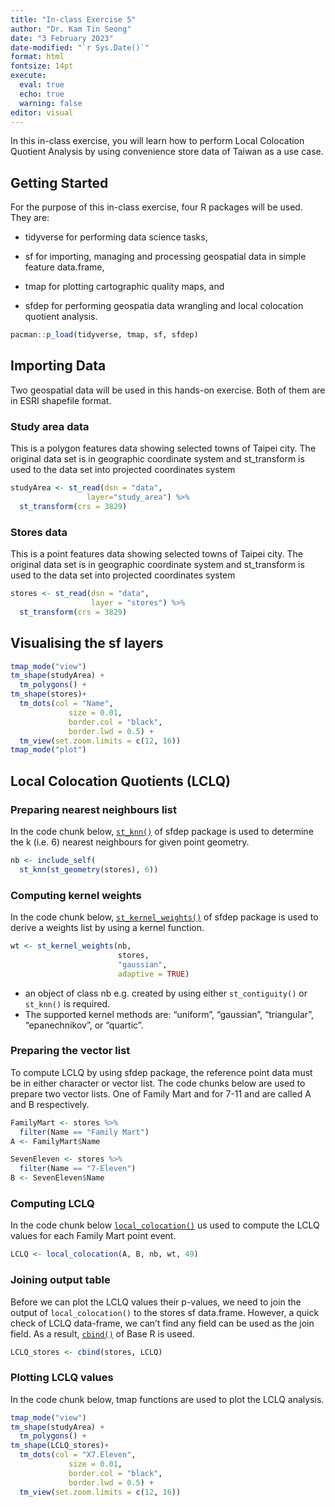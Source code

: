 ```yaml
---
title: "In-class Exercise 5"
author: "Dr. Kam Tin Seong"
date: "3 February 2023"
date-modified: "`r Sys.Date()`"
format: html
fontsize: 14pt
execute: 
  eval: true
  echo: true
  warning: false
editor: visual  
---
```


In this in-class exercise, you will learn how to perform Local Colocation Quotient Analysis by using convenience store data of Taiwan as a use case.

## Getting Started

For the purpose of this in-class exercise, four R packages will be used. They are:

-   tidyverse for performing data science tasks,

-   sf for importing, managing and processing geospatial data in simple feature data.frame,

-   tmap for plotting cartographic quality maps, and

-   sfdep for performing geospatia data wrangling and local colocation quotient analysis.

```r
pacman::p_load(tidyverse, tmap, sf, sfdep) 
```

## Importing Data

Two geospatial data will be used in this hands-on exercise. Both of them are in ESRI shapefile format.

### Study area data

This is a polygon features data showing selected towns of Taipei city. The original data set is in geographic coordinate system and st_transform is used to the data set into projected coordinates system

```r
studyArea <- st_read(dsn = "data", 
                 layer="study_area") %>%
  st_transform(crs = 3829)
```

### Stores data

This is a point features data showing selected towns of Taipei city. The original data set is in geographic coordinate system and st_transform is used to the data set into projected coordinates system

```r
stores <- st_read(dsn = "data",
                  layer = "stores") %>%
  st_transform(crs = 3829)
```

## Visualising the sf layers

```r
tmap_mode("view")
tm_shape(studyArea) +
  tm_polygons() +
tm_shape(stores)+ 
  tm_dots(col = "Name",
             size = 0.01,
             border.col = "black",
             border.lwd = 0.5) +
  tm_view(set.zoom.limits = c(12, 16))
tmap_mode("plot")

```

## Local Colocation Quotients (LCLQ)

### Preparing nearest neighbours list

In the code chunk below, [`st_knn()`](https://sfdep.josiahparry.com/reference/st_knn.html) of sfdep package is used to determine the k (i.e. 6) nearest neighbours for given point geometry.

```r
nb <- include_self(
  st_knn(st_geometry(stores), 6))
```

### Computing kernel weights

In the code chunk below, [`st_kernel_weights()`](https://sfdep.josiahparry.com/reference/st_kernel_weights.html) of sfdep package is used to derive a weights list by using a kernel function.

```r
wt <- st_kernel_weights(nb, 
                        stores, 
                        "gaussian", 
                        adaptive = TRUE)
```

::: callout-note
-   an object of class nb e.g. created by using either `st_contiguity()` or `st_knn()` is required.
-   The supported kernel methods are: "uniform", "gaussian", "triangular", "epanechnikov", or "quartic".
:::

### Preparing the vector list

To compute LCLQ by using sfdep package, the reference point data must be in either character or vector list. The code chunks below are used to prepare two vector lists. One of Family Mart and for 7-11 and are called A and B respectively.

```r
FamilyMart <- stores %>%
  filter(Name == "Family Mart")
A <- FamilyMart$Name
```

```r
SevenEleven <- stores %>%
  filter(Name == "7-Eleven")
B <- SevenEleven$Name
```

### Computing LCLQ

In the code chunk below [`local_colocation()`](https://sfdep.josiahparry.com/reference/local_colocation.html) us used to compute the LCLQ values for each Family Mart point event.

```r
LCLQ <- local_colocation(A, B, nb, wt, 49)
```

### Joining output table

Before we can plot the LCLQ values their p-values, we need to join the output of `local_colocation()` to the stores sf data.frame. However, a quick check of LCLQ data-frame, we can't find any field can be used as the join field. As a result, [`cbind()`](https://www.rdocumentation.org/packages/base/versions/3.6.2/topics/cbind) of Base R is useed.

```r
LCLQ_stores <- cbind(stores, LCLQ)
```

### Plotting LCLQ values

In the code chunk below, tmap functions are used to plot the LCLQ analysis.

```r
tmap_mode("view")
tm_shape(studyArea) +
  tm_polygons() +
tm_shape(LCLQ_stores)+ 
  tm_dots(col = "X7.Eleven",
             size = 0.01,
             border.col = "black",
             border.lwd = 0.5) +
  tm_view(set.zoom.limits = c(12, 16))
```
